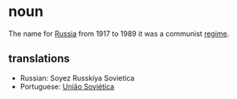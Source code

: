 =noun=

The name for [[Russia]] from 1917 to 1989 it was a communist [[regime]].

==translations==
*Russian: Soyez Russkiya Sovietica
*Portuguese: [[União Soviética]]